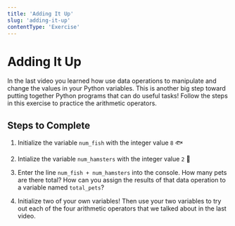 ```yaml
---
title: 'Adding It Up'
slug: 'adding-it-up'
contentType: 'Exercise'
---
```


# Adding It Up

In the last video you learned how use data operations to manipulate and change the values in your
Python variables. This is another big step toward putting together Python programs that can do
useful tasks! Follow the steps in this exercise to practice the arithmetic operators.

## Steps to Complete

1. Initialize the variable `num_fish` with the integer value `8` :fish:

2. Intialize the variable `num_hamsters` with the integer value `2` :hamster:

3. Enter the line `num_fish + num_hamsters` into the console. How many pets are there total? How can
   you assign the results of that data operation to a variable named `total_pets`?

4. Initialize two of your own variables! Then use your two variables to try out each of the four
   arithmetic operators that we talked about in the last video.

<Exercise contentSrc="@makeschool2/T2-AddingItUp" />
